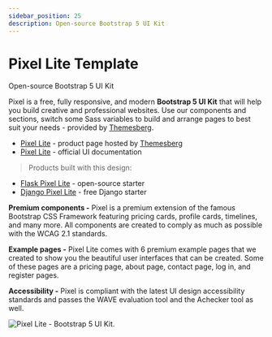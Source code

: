 ```yaml
---
sidebar_position: 25
description: Open-source Bootstrap 5 UI Kit
---
```


# Pixel Lite Template

<SubHeading>Open-source Bootstrap 5 UI Kit</SubHeading>

Pixel is a free, fully responsive, and modern **Bootstrap 5 UI Kit** that will help you build creative and professional websites. Use our components and sections, switch some Sass variables to build and arrange pages to best suit your needs - provided by [Themesberg](../partners/themesberg.md).

- [Pixel Lite](https://themesberg.com/product/ui-kit/pixel-lite-free-bootstrap-4-ui-kit) - product page hosted by [Themesberg](../partners/themesberg.md)
- [Pixel Lite](https://themesberg.com/docs/pixel-bootstrap/getting-started/overview/) - official UI documentation

> Products built with this design:

- [Flask Pixel Lite](../../products/flask-apps/pixel-lite.md) - open-source starter
- [Django Pixel Lite](../../products/django-apps/pixel-lite.md) - free Django starter

**Premium components -** Pixel is a premium extension of the famous Bootstrap CSS Framework featuring pricing cards, profile cards, timelines, and many more. All components are created to comply as much as possible with the WCAG 2.1 standards.

**Example pages -** Pixel Lite comes with 6 premium example pages that we created to show you the beautiful user interfaces that can be created. Some of these pages are a pricing page, about page, contact page, log in, and register pages.

**Accessibility -** Pixel is compliant with the latest UI design accessibility standards and passes the WAVE evaluation tool and the Achecker tool as well.

![Pixel Lite - Bootstrap 5 UI Kit.](../../../static/assets/pixel-bootstrap-5-freelancer-page.png)

